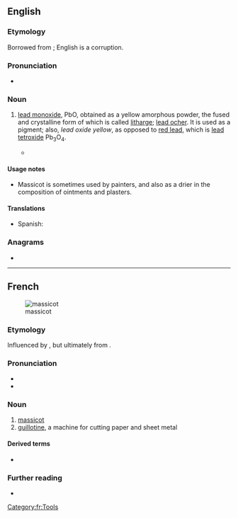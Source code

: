 ==English==

===Etymology===
Borrowed from {{bor|en|fr|massicot}}; English {{m|en|masticot}} is a corruption.

===Pronunciation===
* {{IPA|en|/ˈmæsɪkəʊ/}}

===Noun===
{{en-noun|~}}

# {{lb|en|chemistry}} [[lead monoxide]], PbO, obtained as a yellow amorphous powder, the fused and crystalline form of which is called [[litharge]]; [[lead ocher]]. It is used as a pigment; also, ''lead oxide yellow'', as opposed to [[red lead]], which is [[lead tetroxide]] Pb<sub>3</sub>O<sub>4</sub>.
#* {{quote-book|en|year=1952|passage=Besides orpiment, already referred to, one occasionally gets mention of '''massicot''', a yellow lead paint.|author=L.F. Salzman|title=Building in England|page=169}}

====Usage notes====
* Massicot is sometimes used by painters, and also as a drier in the composition of ointments and plasters.

====Translations====
{{trans-top|lead monoxide}}
* Spanish: {{t|es|masicote}}
{{trans-mid}}
{{trans-bottom}}

===Anagrams===
* {{anagrams|en|a=acimosst|acosmist|somatics}}

----

==French==
{{wikipedia|lang=fr}}
[[Image:Taglierina.jpg|thumb|massicot]]
===Etymology===
Influenced by {{der|fr|it|marzacotto}}, but ultimately from {{der|fr|ar|مرداسنج|t=lead oxide}}.

===Pronunciation===
* {{fr-IPA}}
* {{audio|fr|LL-Q150 (fra)-WikiLucas00-massicot.wav|Audio}}

===Noun===
{{fr-noun|m}}

# [[massicot#English|massicot]]
# [[guillotine]], a machine for cutting paper and sheet metal

====Derived terms====
* {{l|fr|massicotier}}

===Further reading===
* {{R:TLFi}}

[[Category:fr:Tools]]